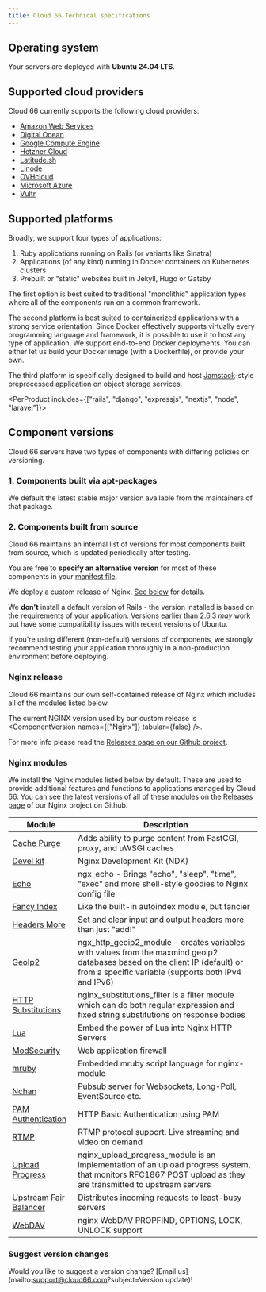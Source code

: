 ```yaml
---
title: Cloud 66 Technical specifications
---
```


## Operating system

Your servers are deployed with **Ubuntu 24.04 LTS**.

## Supported cloud providers

Cloud 66 currently supports the following cloud providers:

* [Amazon Web Services](/:product/:version?/build-and-config/adding-a-cloud-provider#aws-amazon-web-services)
* [Digital Ocean](/:product/:version?/build-and-config/adding-a-cloud-provider#digital-ocean)
* [Google Compute Engine](/:product/:version?/build-and-config/adding-a-cloud-provider#google-cloud-gce)
* [Hetzner Cloud](/:product/:version?/build-and-config/adding-a-cloud-provider#hetzner-cloud)
* [Latitude.sh](/:product/:version?/build-and-config/adding-a-cloud-provider#latitude-sh)
* [Linode](/:product/:version?/build-and-config/adding-a-cloud-provider#linode)
* [OVHcloud](/:product/:version?/build-and-config/adding-a-cloud-provider#ovh)
* [Microsoft Azure](/:product/:version?/build-and-config/adding-a-cloud-provider#azure)
* [Vultr](/:product/:version?/build-and-config/adding-a-cloud-provider#vultr)

## Supported platforms

Broadly, we support four types of applications:  

1. Ruby applications running on Rails (or variants like Sinatra)
2. Applications (of any kind) running in Docker containers on Kubernetes clusters
3. Prebuilt or "static" websites built in Jekyll, Hugo or Gatsby

The first option is best suited to traditional "monolithic" application types where all of the components run on a common framework. 

The second platform is best suited to containerized applications with a strong service orientation. Since Docker effectively supports virtually every programming language and framework, it is possible to use it to host any type of application. We support end-to-end Docker deployments. You can either let us build your Docker image (with a Dockerfile), or provide your own.

The third platform is specifically designed to build and host [Jamstack](https://jamstack.org/what-is-jamstack/)-style preprocessed application on object storage services.

<PerProduct includes={["rails", "django", "expressjs", "nextjs", "node", "laravel"]}>
## Component versions

Cloud 66 servers have two types of components with differing policies on versioning.

### 1. Components built via apt-packages

We default the latest stable major version available from the maintainers of that package.

### 2. Components built from source

Cloud 66 maintains an internal list of versions for most components built from source, which is updated periodically after testing.

You are free to **specify an alternative version** for most of these components in your [manifest file](/:product/:version?/manifest/building-a-manifest-file#manifest-tutorial).

<ComponentVersion >
</ComponentVersion>

We deploy a custom release of Nginx. [See below](#nginx-release) for details.

We **don't** install a default version of Rails - the version installed is based on the requirements of your application. Versions earlier than 2.6.3 *may* work but have some compatibility issues with recent versions of Ubuntu.

<Callout type="error" title="Using non-default versions">
If you're using different (non-default) versions of components, we strongly recommend testing your application thoroughly in a non-production environment before deploying. 
</Callout>

### Nginx release

Cloud 66 maintains our own self-contained release of Nginx which includes all of the modules listed below. 

The current NGINX version used by our custom release is <ComponentVersion names={["Nginx"]} tabular={false} />.

For more info please read the [Releases page on our Github project](https://github.com/cloud66-oss/nginx-compiler/releases). 

### Nginx modules

We install the Nginx modules listed below by default. These are used to provide additional features and functions to applications managed by Cloud 66. You can see the latest versions of all of these modules on the [Releases page](https://github.com/cloud66-oss/nginx-compiler/releases) of our Nginx project on Github.

|Module|Description|
|--- |--- |
|[Cache Purge](https://github.com/FRiCKLE/ngx_cache_purge)|Adds ability to purge content from FastCGI, proxy, and uWSGI caches|
|[Devel kit](https://github.com/vision5/ngx_devel_kit)|Nginx Development Kit (NDK)|
|[Echo](https://github.com/openresty/echo-nginx-module)|ngx_echo - Brings "echo", "sleep", "time", "exec" and more shell-style goodies to Nginx config file|
|[Fancy Index](https://github.com/aperezdc/ngx-fancyindex)|Like the built-in autoindex module, but fancier|
|[Headers More](https://github.com/openresty/headers-more-nginx-module)|Set and clear input and output headers more than just "add!"|
|[GeoIp2](https://github.com/leev/ngx_http_geoip2_module)|ngx_http_geoip2_module - creates variables with values from the maxmind geoip2 databases based on the client IP (default) or from a specific variable (supports both IPv4 and IPv6)|
|[HTTP Substitutions](https://github.com/yaoweibin/ngx_http_substitutions_filter_module)|nginx_substitutions_filter is a filter module which can do both regular expression and fixed string substitutions on response bodies|
|[Lua](https://github.com/openresty/lua-nginx-module)|Embed the power of Lua into Nginx HTTP Servers|
|[ModSecurity](https://github.com/spiderlabs/modsecurity/)|Web application firewall|
|[mruby](https://github.com/matsumotory/ngx_mruby)|Embedded mruby script language for nginx-module|
|[Nchan](https://github.com/slact/nchan)|Pubsub server for Websockets, Long-Poll, EventSource etc.|
|[PAM Authentication](https://github.com/sto/ngx_http_auth_pam_module)|HTTP Basic Authentication using PAM|
|[RTMP](https://github.com/arut/nginx-rtmp-module)|RTMP protocol support. Live streaming and video on demand|
|[Upload Progress](https://github.com/masterzen/nginx-upload-progress-module)|nginx_upload_progress_module is an implementation of an upload progress system, that monitors RFC1867 POST upload as they are transmitted to upstream servers|
|[Upstream Fair Balancer](https://github.com/gnosek/nginx-upstream-fair)|Distributes incoming requests to least-busy servers|
|[WebDAV](https://github.com/arut/nginx-dav-ext-module)|nginx WebDAV PROPFIND, OPTIONS, LOCK, UNLOCK support|


### Suggest version changes

Would you like to suggest a version change? [Email us](mailto:support@cloud66.com?subject=Version update)!

</PerProduct>